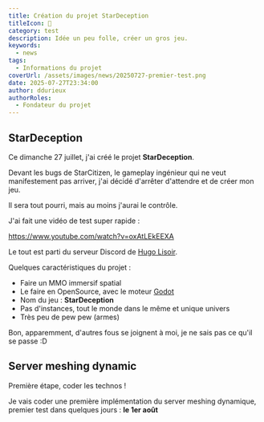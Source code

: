 ```yaml
---
title: Création du projet StarDeception
titleIcon: 🗽
category: test
description: Idée un peu folle, créer un gros jeu.
keywords:
  - news
tags:
  - Informations du projet
coverUrl: /assets/images/news/20250727-premier-test.png
date: 2025-07-27T23:34:00
author: ddurieux
authorRoles:
  - Fondateur du projet
---
```


## StarDeception

Ce dimanche 27 juillet, j'ai créé le projet **StarDeception**.

Devant les bugs de StarCitizen, le gameplay ingénieur qui ne veut manifestement pas arriver, j'ai décidé d'arrêter d'attendre et de créer mon jeu.

Il sera tout pourri, mais au moins j'aurai le contrôle.

J'ai fait une vidéo de test super rapide :

https://www.youtube.com/watch?v=oxAtLEkEEXA

Le tout est parti du serveur Discord de [Hugo Lisoir](https://www.youtube.com/@hugolisoiryoutube).

Quelques caractéristiques du projet :

- Faire un MMO immersif spatial
- Le faire en OpenSource, avec le moteur [Godot](https://godotengine.org/)
- Nom du jeu : **StarDeception**
- Pas d'instances, tout le monde dans le même et unique univers
- Très peu de pew pew (armes)

Bon, apparemment, d'autres fous se joignent à moi, je ne sais pas ce qu'il se passe :D

## Server meshing dynamic

Première étape, coder les technos !

Je vais coder une première implémentation du server meshing dynamique, premier test dans quelques jours : **le 1er août**
